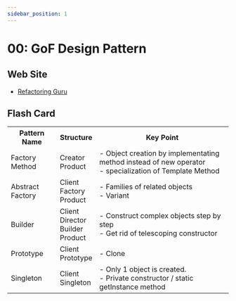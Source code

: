 ```yaml
---
sidebar_position: 1
---
```


# 00: GoF Design Pattern

## Web Site
- [Refactoring Guru](https://refactoring.guru/design-patterns)

## Flash Card

<table>
<tr>    
<th>Pattern Name</th>
<th>Structure</th>
<th>Key Point</th>
</tr>

<tr>    
<td>Factory Method</td>
<td>
Creator<br/>
Product   
</td>
<td>
- Object creation by implementating method instead of new operator<BR/>
- specialization of Template Method
</td>
</tr>

<tr>    
<td>Abstract Factory</td>
<td>
Client<br/>
Factory<br/>
Product   
</td>
<td>
- Families of related objects<br/>
- Variant
</td>
</tr>

<tr>    
<td>Builder</td>
<td>
Client<br/>
Director<br/>
Builder<br/>
Product
</td>
<td>
- Construct complex objects step by step<br/>
- Get rid of telescoping constructor
</td>
</tr>

<tr>    
<td>Prototype</td>
<td>
Client<br/>
Prototype
</td>
<td>
- Clone
</td>
</tr>

<tr>    
<td>Singleton</td>
<td>
Client<br/>
Singleton
</td>
<td>
- Only 1 object is created.<br/>
- Private constructor / static getInstance method
</td>
</tr>

</table>